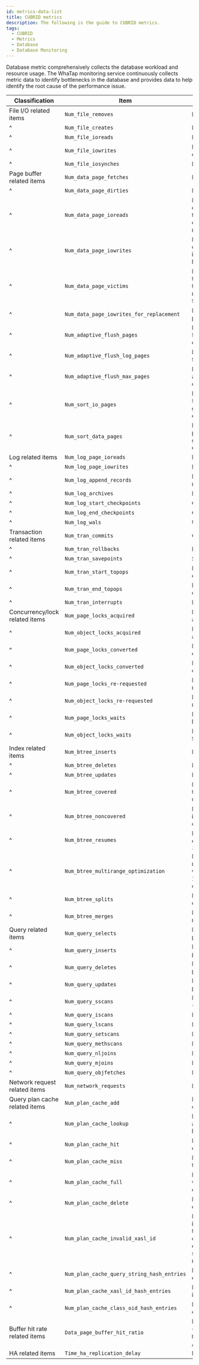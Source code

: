 ```yaml
---
id: metrics-data-list
title: CUBRID metrics
description: The following is the guide to CUBRID metrics.
tags:
  - CUBRID
  - Metrics
  - Database
  - Database Monitoring
---
```


Database metric comprehensively collects the database workload and resource usage. The WhaTap monitoring service continuously collects metric data to identify bottlenecks in the database and provides data to help identify the root cause of the performance issue.

<div class='db-metric-cubrid'>

| Classification                 | Item                                       | Description                                                                                                                                                                                     |
| ------------------------------ | ------------------------------------------ | ----------------------------------------------------------------------------------------------------------------------------------------------------------------------------------------------- |
| File I/O related items         | `Num_file_removes`                         | Number of deleted files                                                                                                                                                                         |
| ^                              | `Num_file_creates`                         | Number of created files                                                                                                                                                                         |
| ^                              | `Num_file_ioreads`                         | Number of reads from disk                                                                                                                                                                       |
| ^                              | `Num_file_iowrites`                        | Number of cases saved to disk                                                                                                                                                                   |
| ^                              | `Num_file_iosynches`                       | Number of syncs with disk                                                                                                                                                                       |
| Page buffer related items      | `Num_data_page_fetches`                    | Number of fetched pages                                                                                                                                                                         |
| ^                              | `Num_data_page_dirties`                    | Number of dirty pages                                                                                                                                                                           |
| ^                              | `Num_data_page_ioreads`                    | Number of pages read from disk (a higher value indicates the efficiency is lower; correlates with a lower hit rate)                                                                             |
| ^                              | `Num_data_page_iowrites`                   | Number of pages written to disk (a greater value indicates the efficiency is lower)                                                                                                             |
| ^                              | `Num_data_page_victims`                    | Number of cases the thread that flushes data from buffer to disk, is awakened (not the number of pages being flushed or victims)                                                                |
| ^                              | `Num_data_page_iowrites_for_replacement`   | Number of candidate data pages written to disk                                                                                                                                                  |
| ^                              | `Num_adaptive_flush_pages`                 | Number of data pages flushed from data buffer to disk                                                                                                                                           |
| ^                              | `Num_adaptive_flush_log_pages`             | Number of log pages flushed from log buffer to disk                                                                                                                                             |
| ^                              | `Num_adaptive_flush_max_pages`             | Number of data pages allowed for flushing from data and log buffers to disk                                                                                                                     |
| ^                              | `Num_sort_io_pages`                        | Number of pages fetched from disk while sorting (a greater value indicates the efficiency is lower)                                                                                             |
| ^                              | `Num_sort_data_pages`                      | Number of pages found from page buffer while sorting (a greater value indicates the efficiency is higher)                                                                                       |
| Log related items              | `Num_log_page_ioreads`                     | Number of read log pages                                                                                                                                                                        |
| ^                              | `Num_log_page_iowrites`                    | Number of stored log pages                                                                                                                                                                      |
| ^                              | `Num_log_append_records`                   | Number of added log records                                                                                                                                                                     |
| ^                              | `Num_log_archives`                         | Number of stored logs                                                                                                                                                                           |
| ^                              | `Num_log_start_checkpoints`                | Check point start count                                                                                                                                                                         |
| ^                              | `Num_log_end_checkpoints`                  | Check point end count                                                                                                                                                                           |
| ^                              | `Num_log_wals`                             | Unused                                                                                                                                                                                          |
| Transaction related items      | `Num_tran_commits`                         | Commit count                                                                                                                                                                                    |
| ^                              | `Num_tran_rollbacks`                       | Rollback count                                                                                                                                                                                  |
| ^                              | `Num_tran_savepoints`                      | Save point count                                                                                                                                                                                |
| ^                              | `Num_tran_start_topops`                    | Number of started top operations                                                                                                                                                                |
| ^                              | `Num_tran_end_topops`                      | Number of ended top operations                                                                                                                                                                  |
| ^                              | `Num_tran_interrupts`                      | Number of interrupts                                                                                                                                                                            |
| Concurrency/lock related items | `Num_page_locks_acquired`                  | Number of page locks acquired                                                                                                                                                                   |
| ^                              | `Num_object_locks_acquired`                | Number of object locks acquired                                                                                                                                                                 |
| ^                              | `Num_page_locks_converted`                 | Number of page lock type conversions                                                                                                                                                            |
| ^                              | `Num_object_locks_converted`               | Number of object lock type conversions                                                                                                                                                          |
| ^                              | `Num_page_locks_re-requested`              | Number of page locks re-requested                                                                                                                                                               |
| ^                              | `Num_object_locks_re-requested`            | Number of object locks re-requested                                                                                                                                                             |
| ^                              | `Num_page_locks_waits`                     | Number of pages waiting for lock                                                                                                                                                                |
| ^                              | `Num_object_locks_waits`                   | Number of objects waiting for lock                                                                                                                                                              |
| Index related items            | `Num_btree_inserts`                        | Number of added items                                                                                                                                                                           |
| ^                              | `Num_btree_deletes`                        | Number of deleted items                                                                                                                                                                         |
| ^                              | `Num_btree_updates`                        | Number of updated items                                                                                                                                                                         |
| ^                              | `Num_btree_covered`                        | Number of cases in which the index includes all data upon query                                                                                                                                 |
| ^                              | `Num_btree_noncovered`                     | Number of cases where the index contains some or no data upon query                                                                                                                             |
| ^                              | `Num_btree_resumes`                        | Number of index scans exceeding `index_scan_oid_buffer_pages`                                                                                                                                   |
| ^                              | `Num_btree_multirange_optimization`        | Number of cases where multi-range optimization was performed for `WHERE ... IN ... LIMIT` conditional queries                                                                                   |
| ^                              | `Num_btree_splits`                         | Number of B-tree node division operations                                                                                                                                                       |
| ^                              | `Num_btree_merges`                         | Number of B-tree node merge operations                                                                                                                                                          |
| Query related items            | `Num_query_selects`                        | Number of SELECT queries performed                                                                                                                                                              |
| ^                              | `Num_query_inserts`                        | Number of INSERT queries performed                                                                                                                                                              |
| ^                              | `Num_query_deletes`                        | Number of DELETE queries performed                                                                                                                                                              |
| ^                              | `Num_query_updates`                        | Number of UPDATE queries performed                                                                                                                                                              |
| ^                              | `Num_query_sscans`                         | Number of sequential scans (full scans)                                                                                                                                                         |
| ^                              | `Num_query_iscans`                         | Number of index scans                                                                                                                                                                           |
| ^                              | `Num_query_lscans`                         | Number of LIST scans                                                                                                                                                                            |
| ^                              | `Num_query_setscans`                       | Number of SET scans                                                                                                                                                                             |
| ^                              | `Num_query_methscans`                      | Number of METHOD scans                                                                                                                                                                          |
| ^                              | `Num_query_nljoins`                        | Number of nested loop joins                                                                                                                                                                     |
| ^                              | `Num_query_mjoins`                         | Number of merge joins                                                                                                                                                                           |
| ^                              | `Num_query_objfetches`                     | Number of object fetches                                                                                                                                                                        |
| Network request related items  | `Num_network_requests`                     | Number of network requests                                                                                                                                                                      |
| Query plan cache related items | `Num_plan_cache_add`                       | Number of cases where new cache entry has been added                                                                                                                                            |
| ^                              | `Num_plan_cache_lookup`                    | Number of lookups attempted using a specific key                                                                                                                                                |
| ^                              | `Num_plan_cache_hit`                       | Number of entries hit in the query string hash table                                                                                                                                            |
| ^                              | `Num_plan_cache_miss`                      | Number of entries not hit in the query string hash table                                                                                                                                        |
| ^                              | `Num_plan_cache_full`                      | Number of victim searches when the cache entries exceeded the allowed limit                                                                                                                     |
| ^                              | `Num_plan_cache_delete`                    | Number of victimized cache entries                                                                                                                                                              |
| ^                              | `Num_plan_cache_invalid_xasl_id`           | Number of misses for entry in the `xasl_id` hash table. It is the number of errors that occurred when a specific entry was victimized on the server, but the entry was requested by the client. |
| ^                              | `Num_plan_cache_query_string_hash_entries` | Number of entries in the query string hash table                                                                                                                                                |
| ^                              | `Num_plan_cache_xasl_id_hash_entries`      | Number of entries in the xasl id hash table                                                                                                                                                     |
| ^                              | `Num_plan_cache_class_oid_hash_entries`    | Number of entries in the class oid hash table                                                                                                                                                   |
| Buffer hit rate related items  | `Data_page_buffer_hit_ratio`               | Page buffer hit rate<br/>(`Num_data_page_fetches` - `Num_data_page_ioreads`)\*100 / `Num_data_page_fetches`                                                                                     |
| HA related items               | `Time_ha_replication_delay`                | Replication delay time (sec)                                                                                                                                                                    |

</div>
